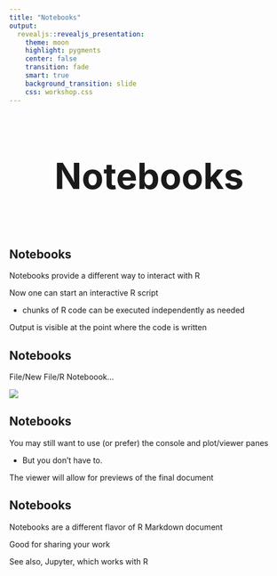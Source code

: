 ```yaml
---
title: "Notebooks"
output: 
  revealjs::revealjs_presentation:
    theme: moon
    highlight: pygments
    center: false
    transition: fade
    smart: true
    background_transition: slide
    css: workshop.css
---
```



## 

<div style='text-align: center; font-size:32'><h1>Notebooks<h1></div>



## Notebooks

<span class="emph">Notebooks</span> provide a different way to interact with R

Now one can start an interactive R script

- chunks of R code can be executed independently as needed

Output is visible at the point where the code is written




## Notebooks

File/New File/R Noteboook...

<img src="../img/notebook.png" style="display:block; margin: 0 auto;">



## Notebooks

You may still want to use (or prefer) the console and plot/viewer panes

-  But you don't have to.

The viewer will allow for previews of the final document


## Notebooks

Notebooks are a different flavor of R Markdown document

Good for sharing your work

See also, <span class="emph">Jupyter</span>, which works with R